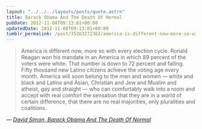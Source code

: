 ```yaml
---
layout: "../../../layouts/posts/quote.astro"
title: Barack Obama And The Death Of Normal
pubDate: 2012-11-08T09:13:01+00:00
updatedDate: 2012-11-08T09:13:01+00:00
tumblr_permalink: /post/35263272362/america-is-different-now-more-so-with-every
---
```


> America is different now, more so with every election cycle. Ronald Reagan won his mandate in an America in which 89 percent of the voters were white. That number is down to 72 percent and falling. Fifty thousand new Latino citizens achieve the voting age every month. America will soon belong to the men and women — white and black and Latino and Asian, Christian and Jew and Muslim and atheist, gay and straight — who can comfortably walk into a room and accept with real comfort the sensation that they are in a world of certain difference, that there are no real majorities, only pluralities and coalitions.

— <cite>[David Simon, _Barack Obama And The Death Of Normal_](http://davidsimon.com/inevitabilities-and-barack-obama/)</cite>
